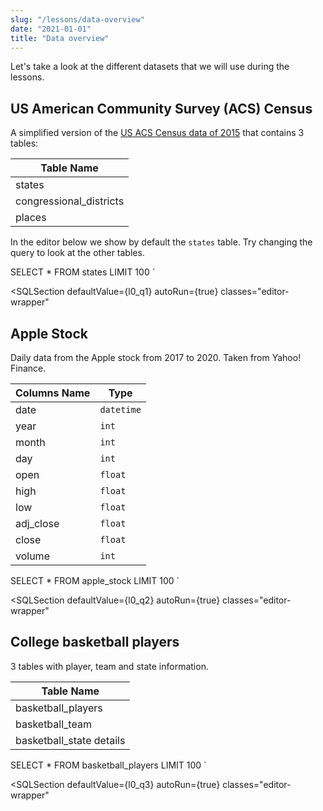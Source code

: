 ```yaml
---
slug: "/lessons/data-overview"
date: "2021-01-01"
title: "Data overview"
---
```



Let's take a look at the different datasets that we will use during the lessons.

## US American Community Survey (ACS) Census

A simplified version of the [US ACS Census data of 2015](https://www.census.gov/programs-surveys/acs/technical-documentation/table-and-geography-changes/2015/1-year.html)
that contains 3 tables:

| Table Name              |
| ----------------------- |
| states                  |
| congressional_districts |
| places                  |

In the editor below we show by default the `states` table.
Try changing the query to look at the other tables.

SELECT *
FROM states
LIMIT 100
`

<SQLSection
    defaultValue={l0_q1}
    autoRun={true}
    classes="editor-wrapper"
></SQLSection>

## Apple Stock

Daily data from the Apple stock from 2017 to 2020. Taken from Yahoo! Finance.

| Columns Name | Type       |
| ------------ | ---------- |
| date         | `datetime` |
| year         | `int`      |
| month        | `int`      |
| day          | `int`      |
| open         | `float`    |
| high         | `float`    |
| low          | `float`    |
| adj_close    | `float`    |
| close        | `float`    |
| volume       | `int`      |

SELECT *
FROM apple_stock
LIMIT 100
`

<SQLSection
    defaultValue={l0_q2}
    autoRun={true}
    classes="editor-wrapper"
></SQLSection>

## College basketball players

3 tables with player, team and state information.

| Table Name               |
| ------------------------ |
| basketball_players       |
| basketball_team          |
| basketball_state details |

SELECT *
FROM basketball_players
LIMIT 100
`

<SQLSection
    defaultValue={l0_q3}
    autoRun={true}
    classes="editor-wrapper"
></SQLSection>

